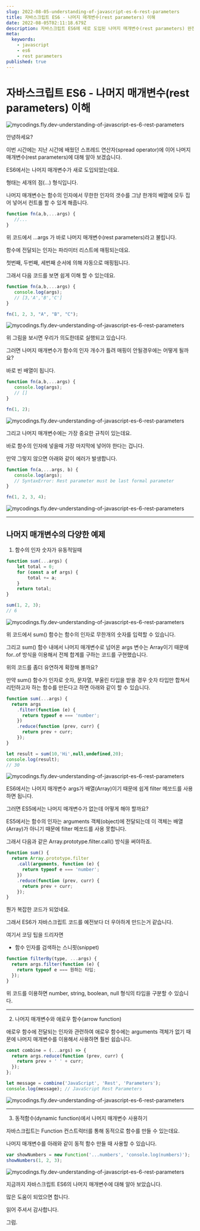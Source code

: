 ```yaml
---
slug: 2022-08-05-understanding-of-javascript-es-6-rest-parameters
title: 자바스크립트 ES6 - 나머지 매개변수(rest parameters) 이해
date: 2022-08-05T02:11:18.679Z
description: 자바스크립트 ES6에 새로 도입된 나머지 매개변수(rest parameters) 완전 이해하기
meta:
  keywords:
    - javascript
    - es6
    - rest parameters
published: true
---
```


# 자바스크립트 ES6 - 나머지 매개변수(rest parameters) 이해

![mycodings.fly.dev-understanding-of-javascript-es-6-rest-parameters](https://blogger.googleusercontent.com/img/a/AVvXsEgJaHZo3k4PSGs020LUbWkfxq-RFDJVUoQl2yrYffa32IAUGc79ltM2BMsVgr-wwuFhoKYyF9yHKFwaZ-z2U8K0N4dG-Cc_ekp-wI7vAIASM_JdtLsTlhkot0VdupLEvhWWvuZti1exHE1QqydXNdP6oxkWN9dDfkkQFUlBXEo0nl-czjwTD7SmQ4L3=s16000)

안녕하세요?

이번 시간에는 지난 시간에 배웠던 스프레드 연산자(spread operator)에 이어 나머지 매개변수(rest parameters)에 대해 알아 보겠습니다.

ES6에서는 나머지 매개변수가 새로 도입되었는데요.

형태는 세개의 점(...) 형식입니다.

나머지 매개변수는 함수의 인자에서 무한한 인자의 갯수를 그냥 한개의 배열에 모두 집어 넣어서 컨트롤 할 수 있게 해줍니다.

```js
function fn(a,b,...args) {
   //...
}
```

위 코드에서 ...args 가 바로 나머지 매개변수(rest parameters)라고 불립니다.

함수에 전달되는 인자는 파라미터 리스트에 매핑되는데요.

첫번째, 두번째, 세번째 순서에 의해 자동으로 매핑됩니다.

그래서 다음 코드를 보면 쉽게 이해 할 수 있는데요.

```js
function fn(a,b,...args) {
   console.log(args);
   // [3,'A','B','C']
}

fn(1, 2, 3, "A", "B", "C");
```

![mycodings.fly.dev-understanding-of-javascript-es-6-rest-parameters](https://blogger.googleusercontent.com/img/a/AVvXsEiWhgpVLExHrJ1Ph0-gXZLuviLAviMT2SWldQtOxvI0Xpu5j44nDukT4skYdfr-xEnvCtL9MlawunlP3YxH2AccDMn-8LA0GCk_F9qHxkncSaC2TwLiB5LmuN4xD1TecmHI0NcQqwyJt8--zchgPPuPzk_hDTAATQOnzDb4Cn_ZWrdKkApP7RlouJXV=s16000)

위 그림을 보시면 우리가 의도한데로 실행되고 있습니다.

그러면 나머지 매개변수가 함수의 인자 개수가 틀려 매핑이 안될경우에는 어떻게 될까요?

바로 빈 배열이 됩니다.

```js
function fn(a,b,...args) {
   console.log(args);
   // []
}

fn(1, 2);
```

![mycodings.fly.dev-understanding-of-javascript-es-6-rest-parameters](https://blogger.googleusercontent.com/img/a/AVvXsEjD35fRqmw-zdHXZ6GIjN2-EY6htTFbPDpBrVKaeBItsx8Wr70C6FPrnl04fVfIl6ZnSQ6oyl77ipbVZ2QLKq-uIbttjSwpd-Fp017gjQYvRde0Bsqzb7pU44KbH6rkQ7jnh84DvXa8xSK2L8xhSDms33L1a2x6k9MZzTxODCRyefIOQYWJxRkr3KKw=s16000)

그리고 나머지 매개변수에는 가장 중요한 규칙이 있는데요.

바로 함수의 인자에 넣을때 가장 마지막에 넣어야 한다는 겁니다.

만약 그렇지 않으면 아래와 같이 에러가 발생합니다.

```js
function fn(a,...args, b) {
   console.log(args);
   // SyntaxError: Rest parameter must be last formal parameter
}

fn(1, 2, 3, 4);
```

![mycodings.fly.dev-understanding-of-javascript-es-6-rest-parameters](https://blogger.googleusercontent.com/img/a/AVvXsEiKKA-0GHGKkdVq7khqVcHgBMBg9lyiUqYCjhlO3wm1QoJWxabvTFV2skA9SZe_nHsmHTwSwDYAPDplnaI18sue2Oy4oX2JFSL9N5WwZg7wKUdxaeqaV9cZzqXFJB2BqMxKUzdhlpDezKF5L1gEw4gzZHMkxTPX4-iOgQNGtOIsPVvf6Ngw2fiqE9Gr=s16000)

---

## 나머지 매개변수의 다양한 예제

1. 함수의 인자 숫자가 유동적일때

```js
function sum(...args) {
    let total = 0;
    for (const a of args) {
        total += a;
    }
    return total;
}

sum(1, 2, 3);
// 6
```
![mycodings.fly.dev-understanding-of-javascript-es-6-rest-parameters](https://blogger.googleusercontent.com/img/a/AVvXsEivdE7mmQkxJRylv7Lb4mVyTQvp5HybgRQ96nx1FuTILpvM0e4YomxnKFy_4r9DGONjNtQpztTitlQ1UeN4hY-ZbDE_6rcBX7i-sa6a3UK1l2r_VW7Trx18imPyYF2myAG8CGBVsuSHFzkch1h-mqBEdYMK714auvzQRalTMJbR0tQqgzssN1aFfkR-=s16000)

위 코드에서 sum() 함수는 함수의 인자로 무한개의 숫자를 입력할 수 있습니다.

그리고 sum() 함수 내에서 나머지 매개변수로 넘어온 args 변수는 Array이기 때문에 for..of 방식을 이용해서 전체 합계를 구하는 코드를 구현했습니다.

위의 코드를 좀더 유연하게 확장해 볼까요?

만약 sum() 함수가 인자로 숫자, 문자열, 부울린 타입을 받을 경우 숫자 타입만 합쳐서 리턴하고자 하는 함수를 만든다고 하면 아래와 같이 할 수 있습니다.

```js
function sum(...args) {
  return args
    .filter(function (e) {
      return typeof e === 'number';
    })
    .reduce(function (prev, curr) {
      return prev + curr;
    });
}

let result = sum(10,'Hi',null,undefined,20); 
console.log(result);
// 30
```

![mycodings.fly.dev-understanding-of-javascript-es-6-rest-parameters](https://blogger.googleusercontent.com/img/a/AVvXsEidT6QK7sfcfaAIUj3HSOlrnMjqyUi91hYdhjNE7bwC7U7-aGrJT1G5JyZ8yE37Aq2OpM55-U5CUHb8qL3LxCn2OqOk-8dx4YURAALD-zOIJZoczmYnt1fYFoyNM2COioDku8EwGF0zVNPQehy2uHRcuSUgGAsGQdmwf5h0yDbbBHF-oeeGm3lPLoXs=s16000)

ES6에서는 나머지 매개변수 args가 배열(Array)이기 때문에 쉽게 filter 메쏘드를 사용하면 됩니다.

그러면 ES5에서는 나머지 매개변수가 없는데 어떻게 해야 할까요?

ES5에서는 함수의 인자는 arguments 객체(object)에 전달되는데 이 객체는 배열(Array)가 아니기 때문에 filter 메쏘드를 사용 못합니다.

그래서 다음과 같은 Array.prototype.filter.call() 방식을 써야하죠.

```js
function sum() {
  return Array.prototype.filter
    .call(arguments, function (e) {
      return typeof e === 'number';
    })
    .reduce(function (prev, curr) {
      return prev + curr;
    });
}
```

뭔가 복잡한 코드가 되었네요.

그래서 ES6가 자바스크립트 코드를 예전보다 더 우아하게 만드는거 같습니다.

여기서 코딩 팁을 드리자면

* 함수 인자를 검색하는 스니핏(snippet)

```js
function filterBy(type, ...args) {
  return args.filter(function (e) {
    return typeof e === 원하는 타입;
  });
}
```

위 코드를 이용하면 number, string, boolean, null 형식의 타입을 구분할 수 있습니다.

--- 

2. 나머지 매개변수와 애로우 함수(arrow function)

애로우 함수에 전달되는 인자와 관련하여 애로우 함수에는 arguments 객체가 없기 때문에 나머지 매개변수를 이용해서 사용하면 훨씬 쉽습니다.

```js
const combine = (...args) => {
  return args.reduce(function (prev, curr) {
    return prev + ' ' + curr;
  });
};

let message = combine('JavaScript', 'Rest', 'Parameters');
console.log(message); // JavaScript Rest Parameters
```

![mycodings.fly.dev-understanding-of-javascript-es-6-rest-parameters](https://blogger.googleusercontent.com/img/a/AVvXsEjIysBxwUWLqT3eUjeKTiPFba1oGSC5fi9zhJt8u7l7nqaLhAArVKqjl3FOdWpFtivTX6BXzEVlNWFBpFGqon4_KfhapC4Rkwp4RLoloSkfjGaMyEXM5JC-B394RTJAPyx-aEymbdU7UskH2rBq0ZtECai0aSYa2cMVBbdkkuPeqEUMilI6fkhsEhhH=s16000)

---

3. 동적함수(dynamic function)에서 나머지 매개변수 사용하기

자바스크립트는 Function 컨스트럭터를 통해 동적으로 함수를 만들 수 있는데요.

나머지 매개변수를 아래와 같이 동적 함수 만들 때 사용할 수 있습니다.

```js
var showNumbers = new Function('...numbers', 'console.log(numbers)');
showNumbers(1, 2, 3);
```

![mycodings.fly.dev-understanding-of-javascript-es-6-rest-parameters](https://blogger.googleusercontent.com/img/a/AVvXsEjPo0U696NSEMSRmaaJ0yCnfZmCrdlzHKfk19yQBtXx6g3Ubqh18gIHH-IZxvFDzGwmMrvN6egmNdqJG9JwoIkyPdqmOnrissNrXMe1KanUc2dVD3nscGwgwjU49sENKRnc28bS0kCUbfFBvSxkYJzcBr-Ly3hZpy_ZbxvP58enL51DC6aMsaCySfit=s16000)

지금까지 자바스크립트 ES6의 나머지 매개변수에 대해 알아 보았습니다.

많은 도움이 되었으면 합니다.

읽어 주셔서 감사합니다.

그럼.

